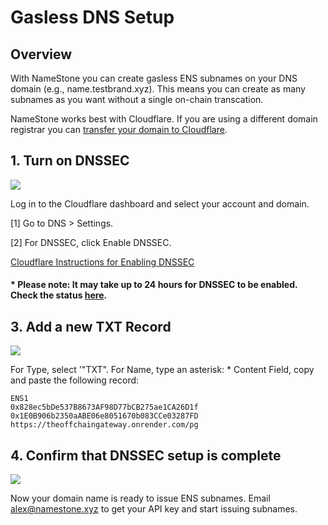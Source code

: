 # Gasless DNS Setup

## Overview

With NameStone you can create gasless ENS subnames on your DNS domain (e.g., name.testbrand.xyz). This means you can create as many subnames as you want without a single on-chain transcation.

NameStone works best with Cloudflare. If you are using a different domain registrar you can [transfer your domain to Cloudflare](https://developers.cloudflare.com/registrar/get-started/transfer-domain-to-cloudflare/#set-up-a-domain-transfer).

## 1. Turn on DNSSEC

![](https://imagedelivery.net/UJ5oN2ajUBrk2SVxlns2Aw/c2dbe3fd-5fa5-4aa3-2faf-fdf90e916100/public)

Log in to the Cloudflare dashboard and select your account and domain.

[1] Go to DNS > Settings.

[2] For DNSSEC, click Enable DNSSEC.

[Cloudflare Instructions for Enabling DNSSEC](https://developers.cloudflare.com/dns/dnssec/)

#### \* Please note: It may take up to 24 hours for DNSSEC to be enabled. Check the status [here](https://dnssec-debugger.verisignlabs.com/).

## 3. Add a new TXT Record

![](https://imagedelivery.net/UJ5oN2ajUBrk2SVxlns2Aw/906f72f8-111f-4cc0-d262-7060600e0500/public)

For Type, select '"TXT".
For Name, type an asterisk: \*
Content Field, copy and paste the following record:

```
ENS1
0x828ec5bDe537B8673AF98D77bCB275ae1CA26D1f
0x1E0B906b2350aABE06e8051670b083CCe03287FD
https://theoffchaingateway.onrender.com/pg
```

## 4. Confirm that DNSSEC setup is complete

![](https://imagedelivery.net/UJ5oN2ajUBrk2SVxlns2Aw/16fe4428-89ae-47a4-29ee-ad6f4fd86b00/public)

Now your domain name is ready to issue ENS subnames. Email [alex@namestone.xyz](mailto:alex@namestone.xy) to get your API key and start issuing subnames.
